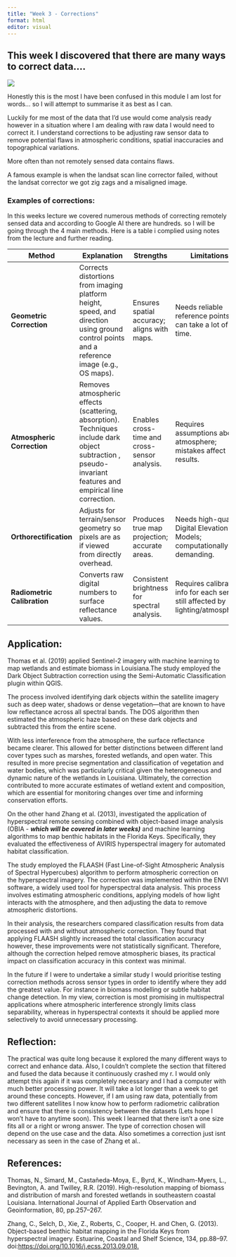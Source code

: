 ```yaml
---
title: "Week 3 - Corrections"
format: html
editor: visual
---
```


## **This week I discovered that there are many ways to correct data….**

![](fixedmeme.jpg){fig-align="center"}

Honestly this is the most I have been confused in this module I am lost for words... so I will attempt to summarise it as best as I can.

Luckily for me most of the data that I’d use would come analysis ready however in a situation where I am dealing with raw data I would need to correct it. I understand corrections to be adjusting raw sensor data to remove potential flaws in atmospheric conditions, spatial inaccuracies and topographical variations.

More often than not remotely sensed data contains flaws.

A famous example is when the landsat scan line corrector failed, without the landsat corrector we got zig zags and a misaligned image.

### **Examples of corrections:**

In this weeks lecture we covered numerous methods of correcting remotely sensed data and according to Google AI there are hundreds. so I will be going through the 4 main methods. Here is a table i complied using notes from the lecture and further reading.

| Method | Explanation | Strengths | Limitations | Use Case |
|---------------|---------------|---------------|---------------|---------------|
| **Geometric Correction** | Corrects distortions from imaging platform height, speed, and direction using ground control points and a reference image (e.g., OS maps). | Ensures spatial accuracy; aligns with maps. | Needs reliable reference points; can take a lot of time. | Urban planning; map alignment. |
| **Atmospheric Correction** | Removes atmospheric effects (scattering, absorption). Techniques include dark object subtraction , pseudo-invariant features and empirical line correction. | Enables cross-time and cross-sensor analysis. | Requires assumptions about atmosphere; mistakes affect results. | Vegetation and land cover change. |
| **Orthorectification** | Adjusts for terrain/sensor geometry so pixels are as if viewed from directly overhead. | Produces true map projection; accurate areas. | Needs high-quality Digital Elevation Models; computationally demanding. | Topographic mapping; flood risk. |
| **Radiometric Calibration** | Converts raw digital numbers to surface reflectance values. | Consistent brightness for spectral analysis. | Requires calibration info for each sensor; still affected by lighting/atmosphere. | Climate or water quality studies. |

## Application:

Thomas et al. (2019) applied Sentinel-2 imagery with machine learning to map wetlands and estimate biomass in Louisiana.The study employed the Dark Object Subtraction correction using the Semi-Automatic Classification plugin within QGIS.

The process involved identifying dark objects within the satellite imagery such as deep water, shadows or dense vegetation—that are known to have low reflectance across all spectral bands. The DOS algorithm then estimated the atmospheric haze based on these dark objects and subtracted this from the entire scene.

With less interference from the atmosphere, the surface reflectance became clearer. This allowed for better distinctions between different land cover types such as marshes, forested wetlands, and open water. This resulted in more precise segmentation and classification of vegetation and water bodies, which was particularly critical given the heterogeneous and dynamic nature of the wetlands in Louisiana. Ultimately, the correction contributed to more accurate estimates of wetland extent and composition, which are essential for monitoring changes over time and informing conservation efforts.

On the other hand Zhang et al. (2013), investigated the application of hyperspectral remote sensing combined with object-based image analysis (OBIA - ***which will be covered in later weeks)*** and machine learning algorithms to map benthic habitats in the Florida Keys. Specifically, they evaluated the effectiveness of AVIRIS hyperspectral imagery for automated habitat classification.

The study employed the FLAASH (Fast Line-of-Sight Atmospheric Analysis of Spectral Hypercubes) algorithm to perform atmospheric correction on the hyperspectral imagery. The correction was implemented within the ENVI software, a widely used tool for hyperspectral data analysis. This process involves estimating atmospheric conditions, applying models of how light interacts with the atmosphere, and then adjusting the data to remove atmospheric distortions.

In their analysis, the researchers compared classification results from data processed with and without atmospheric correction. They found that applying FLAASH slightly increased the total classification accuracy however, these improvements were not statistically significant. Therefore, although the correction helped remove atmospheric biases, its practical impact on classification accuracy in this context was minimal.

In the future if I were to undertake a similar study I would prioritise testing correction methods across sensor types in order to identify where they add the greatest value. For instance in biomass modelling or subtle habitat change detection. In my view, correction is most promising in multispectral applications where atmospheric interference strongly limits class separability, whereas in hyperspectral contexts it should be applied more selectively to avoid unnecessary processing.

## Reflection:

The practical was quite long because it explored the many different ways to correct and enhance data. Also, I couldn't complete the section that filtered and fused the data because it continuously crashed my r. I would only attempt this again if it was completely necessary and I had a computer with much better processing power. It will take a lot longer than a week to get around these concepts. However, if I am using raw data, potentially from two different satellites I now know how to perform radiometric calibration and ensure that there is consistency between the datasets (Lets hope I won't have to anytime soon). This week I learned that there isn't a one size fits all or a right or wrong answer. The type of correction chosen will depend on the use case and the data. Also sometimes a correction just isnt necessary as seen in the case of Zhang et al..

## References:

Thomas, N., Simard, M., Castañeda-Moya, E., Byrd, K., Windham-Myers, L., Bevington, A. and Twilley, R.R. (2019). High-resolution mapping of biomass and distribution of marsh and forested wetlands in southeastern coastal Louisiana. International Journal of Applied Earth Observation and Geoinformation, 80, pp.257–267.

Zhang, C., Selch, D., Xie, Z., Roberts, C., Cooper, H. and Chen, G. (2013). Object-based benthic habitat mapping in the Florida Keys from hyperspectral imagery. Estuarine, Coastal and Shelf Science, 134, pp.88–97. doi:<https://doi.org/10.1016/j.ecss.2013.09.018.>
